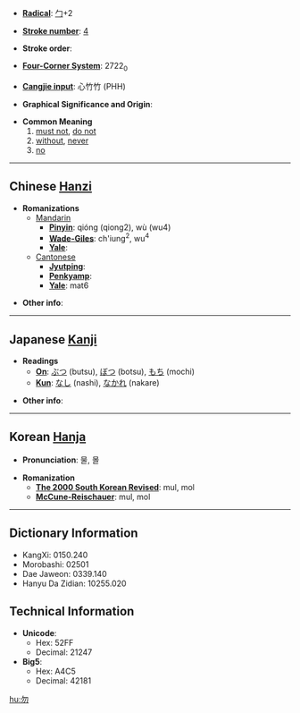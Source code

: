 * '''[[Wiktionary:Chinese radical index| Radical]]''': [[Wiktionary:Chinese radical index 勹|勹]]+2

* '''[[Wiktionary:Chinese total strokes index|Stroke number]]''': [[Wiktionary:Chinese total strokes index 4|4]]

* '''Stroke order''': 

* '''[[Wiktionary:Chinese four corner index|Four-Corner System]]''': 2722<sub>0</sub>

* '''[[Wiktionary:Chinese Cangjie index|Cangjie input]]''': 心竹竹 (PHH)

* '''Graphical Significance and Origin''': 

* '''Common Meaning'''
*#[[must not]], [[do not]]
*# [[without]], [[never]]
*# [[no]]

----

== Chinese [[Hanzi]] ==

* '''Romanizations'''
** [[Mandarin]]
*** '''[[Pinyin]]''': qióng (qiong2), wù (wu4)
*** '''[[Wade-Giles]]''': ch'iung<sup>2</sup>, wu<sup>4</sup>
*** '''[[Yale]]''': 
**[[Cantonese]]
***'''[[Jyutping]]''':
***'''[[Penkyamp]]''': 
***'''[[Yale]]''': mat6

* '''Other info''': 

----

== Japanese [[Kanji]] ==

* '''Readings'''
** '''[[On]]''': [[ぶつ]] (butsu), [[ぼつ]] (botsu), [[もち]] (mochi)
** '''[[Kun]]''': [[なし]] (nashi), [[なかれ]] (nakare)

* '''Other info''':  

----

== Korean [[Hanja]] ==

* '''Pronunciation''': 물, 몰

* '''Romanization'''
** '''[[The 2000 South Korean Revised Romanization|The 2000 South Korean Revised]]''': mul, mol
** '''[[McCune-Reischauer]]''': mul, mol

----

== Dictionary Information ==

* KangXi: 0150.240
* Morobashi: 02501
* Dae Jaweon: 0339.140
* Hanyu Da Zidian: 10255.020

== Technical Information ==

* '''Unicode''':
** Hex: 52FF
** Decimal: 21247
* '''Big5''':
** Hex: A4C5
** Decimal: 42181

[[hu:勿]]